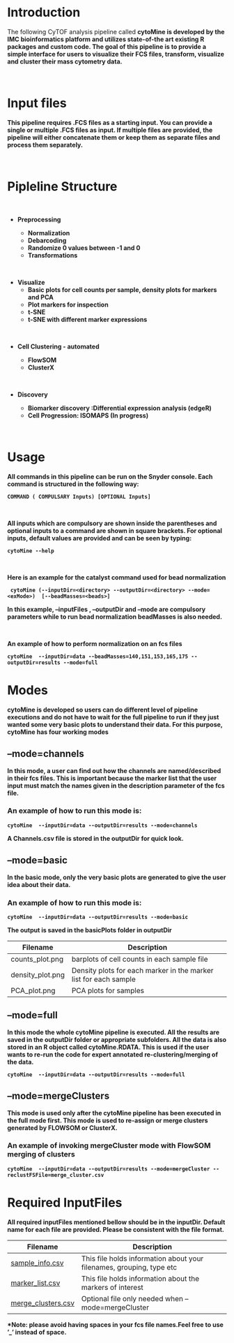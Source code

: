 <br class="long"/>

# Introduction
The following CyTOF analysis pipeline called <b>cytoMine<b> is developed by the  IMC bioinformatics platform and utilizes state-of-the art existing R packages and custom code. The goal of this pipeline is to provide a simple interface for users to visualize their FCS files, transform, visualize and cluster their mass cytometry data.

<br>

# Input files

This pipeline requires .FCS files as a starting input. You can provide a single or multiple .FCS files as input. If multiple files are provided, the pipeline will either concatenate them or keep them as separate files and process them separately.

<br>

# Pipleline Structure

<br>

* Preprocessing

    + Normalization
    + Debarcoding
    + Randomize 0 values between -1 and 0
    + Transformations


<br>

* Visualize
    + Basic plots for cell counts per sample, density plots for markers and PCA
    + Plot markers for inspection
    + t-SNE
    + t-SNE with different marker expressions

<br>

* Cell Clustering - automated

    + FlowSOM
    + ClusterX

<br>

* Discovery

    + Biomarker discovery :Differential expression analysis (edgeR)
    + Cell Progression: ISOMAPS (In progress)

<br>

# Usage


All commands in this pipeline can be run on the Snyder console. Each command is structured in the following way:

```
COMMAND ( COMPULSARY Inputs) [OPTIONAL Inputs]
```
<br/>

All inputs which are compulsory are shown inside the parentheses and optional inputs to a command are shown in square brackets. For optional inputs, default values are provided and can be seen by typing:

```
cytoMine --help
```
<br/>

Here is an example for the catalyst command used for bead normalization

```
 cytoMine (--inputDir=<directory> --outputDir=<directory> --mode=<exMode>)  [--beadMasses=<beads>]
```

In this example, --inputFiles , --outputDir and --mode are compulsory parameters while to run bead normalization beadMasses is also needed. 

<br/>

An example of how to perform normalization on an fcs files

```
cytoMine  --inputDir=data --beadMasses=140,151,153,165,175 --outputDir=results --mode=full

```

# Modes

cytoMine is developed so users can do different level of pipeline executions and do not have to wait for the full pipeline to run if they just wanted some very basic plots to understand their data. For this purpose, cytoMine has four working modes


## --mode=channels
In this mode, a user can find out how the channels are named/described in their fcs files. This is important because the marker list that the user input must match the names given in the description parameter of the fcs file.

### An example of how to run this mode is:

```
cytoMine  --inputDir=data --outputDir=results --mode=channels

```

A Channels.csv file is stored in the outputDir for quick look.

## --mode=basic
In the basic mode, only the very basic plots are generated to give the user idea about their data.

### An example of how to run this mode is:

```
cytoMine  --inputDir=data --outputDir=results --mode=basic

```
The output is saved in the basicPlots folder in outputDir

Filename | Description
---------|------------------------------------------
counts_plot.png| barplots of cell counts in each sample file
density_plot.png| Density plots for each marker in the marker list for each sample
PCA_plot.png| PCA plots for samples


## --mode=full

In this mode the whole cytoMine pipeline is executed. All the results are saved in the outputDir folder or appropriate subfolders. All the data is also stored in an R object called cytoMine.RDATA. This is used if the user wants to re-run the code for expert annotated re-clustering/merging of the data.

```
cytoMine  --inputDir=data --outputDir=results --mode=full

```


## --mode=mergeClusters

This mode is used only after the cytoMine pipeline has been executed in the full mode first. This mode is used to re-assign or merge clusters generated by FLOWSOM or ClusterX.

### An example of invoking mergeCluster mode with FlowSOM merging of clusters

```
cytoMine  --inputDir=data --outputDir=results --mode=mergeCluster --reclustFSFile=merge_cluster.csv

```

# Required InputFiles
All required inputFiles mentioned bellow should be in the inputDir. Default name for each file are provided. Please be consistent with the file format. 

Filename | Description
---------|------------------------------------------
<a href="examples/sample_info.csv">sample_info.csv</a>| This file holds information about your filenames, grouping, type etc
<a href="examples/marker_list.csv">marker_list.csv</a>| This file holds information about the markers of interest
<a href="examples/merge_clusters.csv">merge_clusters.csv</a>|Optional file only needed when --mode=mergeCluster

*Note: please avoid having spaces in your fcs file names.Feel free to use '_' instead of space.



